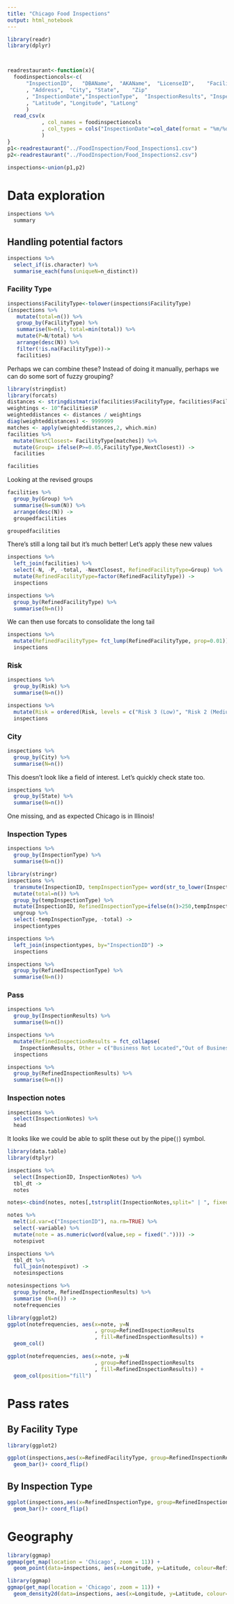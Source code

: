 ---
title: "Chicago Food Inspections"
output: html_notebook
---

```{r setup}
library(readr)
library(dplyr)



readrestaurant<-function(x){
  foodinspectioncols<-c(
      "InspectionID",	"DBAName",	"AKAName",	"LicenseID",	"FacilityType", "Risk"
      , "Address",	"City",	"State",	"Zip"
      , "InspectionDate","InspectionType",	"InspectionResults", "InspectionNotes"
      ,	"Latitude",	"Longitude", "LatLong"
      )
  read_csv(x
           , col_names = foodinspectioncols
           , col_types = cols("InspectionDate"=col_date(format = "%m/%d/%Y"))
           )
}
p1<-readrestaurant("../FoodInspection/Food_Inspections1.csv")
p2<-readrestaurant("../FoodInspection/Food_Inspections2.csv")

inspections<-union(p1,p2)
```

# Data exploration
```{r}
inspections %>%
  summary
```


## Handling potential factors

```{r}
inspections %>%
  select_if(is.character) %>%
  summarise_each(funs(uniqueN=n_distinct))
```

### Facility Type
```{r}
inspections$FacilityType<-tolower(inspections$FacilityType)
(inspections %>%
   mutate(total=n()) %>%
   group_by(FacilityType) %>%
   summarise(N=n(), total=min(total)) %>%
   mutate(P=N/total) %>%
   arrange(desc(N)) %>%
   filter(!is.na(FacilityType))->
   facilities)
```

Perhaps we can combine these? Instead of doing it manually, perhaps we can do some sort of fuzzy grouping?

```{r}
library(stringdist)
library(forcats)
distances <- stringdistmatrix(facilities$FacilityType, facilities$FacilityType)
weightings <- 10^facilities$P
weighteddistances <- distances / weightings
diag(weighteddistances) <- 9999999
matches <- apply(weighteddistances,2, which.min)
facilities %>%
  mutate(NextClosest= FacilityType[matches]) %>%
  mutate(Group= ifelse(P>=0.05,FacilityType,NextClosest)) ->
  facilities

facilities
```

Looking at the revised groups
```{r}
facilities %>%
  group_by(Group) %>%
  summarise(N=sum(N)) %>%
  arrange(desc(N)) ->
  groupedfacilities

groupedfacilities
```

There's still a long tail but it's much better! Let's apply these new values

```{r}
inspections %>%
  left_join(facilities) %>%
  select(-N, -P, -total, -NextClosest, RefinedFacilityType=Group) %>%
  mutate(RefinedFacilityType=factor(RefinedFacilityType)) ->
  inspections

inspections %>%
  group_by(RefinedFacilityType) %>%
  summarise(N=n())
```

We can then use forcats to consolidate the long tail
```{r}
inspections %>%
  mutate(RefinedFacilityType= fct_lump(RefinedFacilityType, prop=0.01)) ->
  inspections
```

### Risk
```{r}
inspections %>%
  group_by(Risk) %>%
  summarise(N=n())
```

```{r}
inspections %>%
  mutate(Risk = ordered(Risk, levels = c("Risk 3 (Low)", "Risk 2 (Medium)","Risk 1 (High)"), labels = c("L", "M","H"))) ->
  inspections
```

### City
```{r}
inspections %>%
  group_by(City) %>%
  summarise(N=n())
```

This doesn't look like a field of interest. Let's quickly check state too.

```{r}
inspections %>%
  group_by(State) %>%
  summarise(N=n())
```
One missing, and as expected Chicago is in Illinois!

### Inspection Types

```{r}
inspections %>%
  group_by(InspectionType) %>%
  summarise(N=n())
```

```{r}
library(stringr)
inspections %>%
  transmute(InspectionID, tempInspectionType= word(str_to_lower(InspectionType),sep = " |/|-")) %>%
  mutate(total=n()) %>%
  group_by(tempInspectionType) %>%
  mutate(InspectionID, RefinedInspectionType=ifelse(n()>250,tempInspectionType,"Other")) %>%
  ungroup %>%
  select(-tempInspectionType, -total) ->
  inspectiontypes

inspections %>%
  left_join(inspectiontypes, by="InspectionID") ->
  inspections
```

```{r}
inspections %>%
  group_by(RefinedInspectionType) %>%
  summarise(N=n())
```


### Pass
```{r}
inspections %>%
  group_by(InspectionResults) %>%
  summarise(N=n())
```

```{r}
inspections %>%
  mutate(RefinedInspectionResults = fct_collapse(
    InspectionResults, Other = c("Business Not Located","Out of Business"))) ->
  inspections
```

```{r}
inspections %>%
  group_by(RefinedInspectionResults) %>%
  summarise(N=n())
```

### Inspection notes
```{r}
inspections %>%
  select(InspectionNotes) %>%
  head
```

It looks like we could be able to split these out by the pipe(`|`) symbol. 

```{r}
library(data.table)
library(dtplyr)

inspections %>%
  select(InspectionID, InspectionNotes) %>%
  tbl_dt -> 
  notes

notes<-cbind(notes, notes[,tstrsplit(InspectionNotes,split=" | ", fixed=TRUE)])

notes %>%
  melt(id.var=c("InspectionID"), na.rm=TRUE) %>%
  select(-variable) %>%
  mutate(note = as.numeric(word(value,sep = fixed(".")))) ->
  notespivot

inspections %>%
  tbl_dt %>%
  full_join(notespivot) ->
  notesinspections
```

```{r}
notesinspections %>%
  group_by(note, RefinedInspectionResults) %>%
  summarise (N=n()) ->
  notefrequencies
```

```{r}
library(ggplot2)
ggplot(notefrequencies, aes(x=note, y=N
                            , group=RefinedInspectionResults
                            , fill=RefinedInspectionResults)) +
  geom_col()
```

```{r}
ggplot(notefrequencies, aes(x=note, y=N
                            , group=RefinedInspectionResults
                            , fill=RefinedInspectionResults)) +
  geom_col(position="fill")
```

# Pass rates

## By Facility Type

```{r}
library(ggplot2)

ggplot(inspections,aes(x=RefinedFacilityType, group=RefinedInspectionResults, fill=RefinedInspectionResults))+
  geom_bar()+ coord_flip()
```

## By Inspection Type

```{r}
ggplot(inspections,aes(x=RefinedInspectionType, group=RefinedInspectionResults, fill=RefinedInspectionResults))+
  geom_bar()+ coord_flip()
```

# Geography
```{r}
library(ggmap)
ggmap(get_map(location = 'Chicago', zoom = 11)) +
  geom_point(data=inspections, aes(x=Longitude, y=Latitude, colour=RefinedInspectionResults), alpha=.2)
```

```{r}
library(ggmap)
ggmap(get_map(location = 'Chicago', zoom = 11)) +
  geom_density2d(data=inspections, aes(x=Longitude, y=Latitude, colour=RefinedInspectionResults))
```